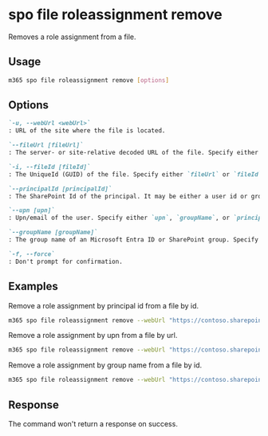 
# spo file roleassignment remove

Removes a role assignment from a file.

## Usage

```sh
m365 spo file roleassignment remove [options]
```

## Options

```md definition-list
`-u, --webUrl <webUrl>`
: URL of the site where the file is located.

`--fileUrl [fileUrl]`
: The server- or site-relative decoded URL of the file. Specify either `fileUrl` or `fileId` but not both.

`-i, --fileId [fileId]`
: The UniqueId (GUID) of the file. Specify either `fileUrl` or `fileId` but not both.

`--principalId [principalId]`
: The SharePoint Id of the principal. It may be either a user id or group id. Specify either `upn`, `groupName`, or `principalId` but not multiple.

`--upn [upn]`
: Upn/email of the user. Specify either `upn`, `groupName`, or `principalId` but not multiple.

`--groupName [groupName]`
: The group name of an Microsoft Entra ID or SharePoint group. Specify either `upn`, `groupName`, or `principalId` but not multiple.

`-f, --force`
: Don't prompt for confirmation.
```

<Global />

## Examples

Remove a role assignment by principal id from a file by id.

```sh
m365 spo file roleassignment remove --webUrl "https://contoso.sharepoint.com/sites/contoso-sales" --fileId "b2307a39-e878-458b-bc90-03bc578531d6" --principalId 2
```

Remove a role assignment by upn from a file by url.

```sh
m365 spo file roleassignment remove --webUrl "https://contoso.sharepoint.com/sites/contoso-sales" --fileUrl "/sites/contoso-sales/documents/Test1.docx" --upn "user1@contoso.onmicrosoft.com"
```

Remove a role assignment by group name from a file by id.

```sh
m365 spo file roleassignment remove --webUrl "https://contoso.sharepoint.com/sites/contoso-sales" --fileId "b2307a39-e878-458b-bc90-03bc578531d6" --groupName "saleGroup"
```

## Response

The command won't return a response on success.
